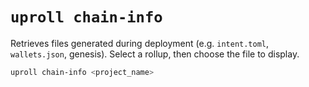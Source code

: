 # `uproll chain-info`

Retrieves files generated during deployment (e.g. `intent.toml`, `wallets.json`, genesis). Select a rollup, then choose the file to display.

```bash
uproll chain-info <project_name>
``` 